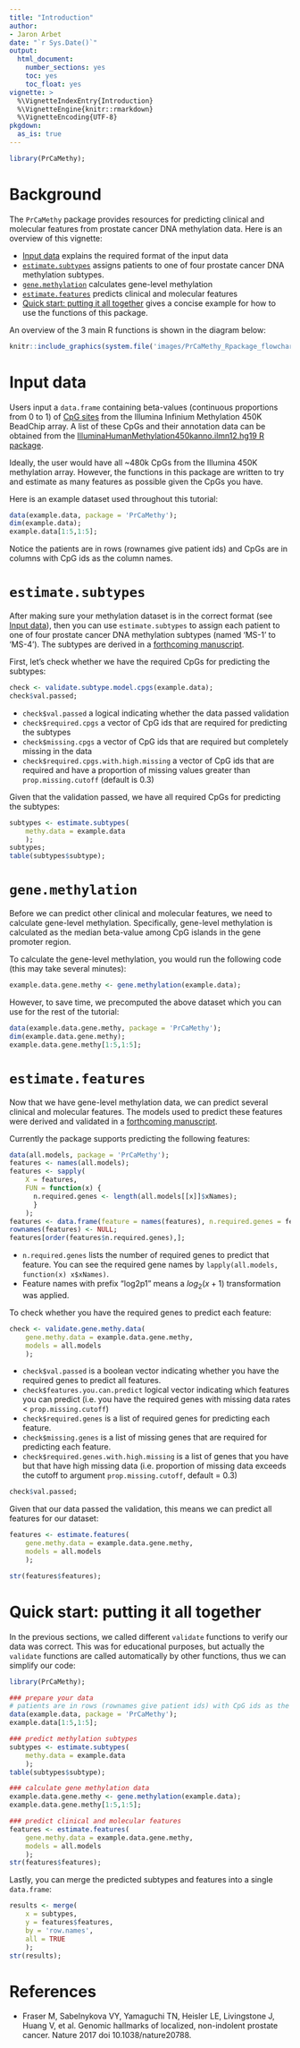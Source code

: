 ```yaml
---
title: "Introduction"
author:
- Jaron Arbet
date: "`r Sys.Date()`"
output:
  html_document:
    number_sections: yes
    toc: yes
    toc_float: yes
vignette: >
  %\VignetteIndexEntry{Introduction}
  %\VignetteEngine{knitr::rmarkdown}
  %\VignetteEncoding{UTF-8}
pkgdown:
  as_is: true
---
```


```r
library(PrCaMethy);
```

# Background

The `PrCaMethy` package provides resources for predicting clinical and molecular
features from prostate cancer DNA methylation data. Here is an overview of this vignette:

* [Input data] explains the required format of the input data
* [`estimate.subtypes`] assigns patients to one of four prostate cancer DNA methylation subtypes.
* [`gene.methylation`] calculates gene-level methylation
* [`estimate.features`] predicts clinical and molecular features
* [Quick start: putting it all together] gives a concise example for how to use the functions of this package.

An overview of the 3 main R functions is shown in the diagram below:

```r
knitr::include_graphics(system.file('images/PrCaMethy_Rpackage_flowchart.png', package = 'PrCaMethy'))
```


# Input data

Users input a `data.frame` containing beta-values (continuous proportions from 0 to 1) of [CpG sites](https://en.wikipedia.org/wiki/CpG_site#:~:text=such%20as%20microRNAs.-,Methylation%20of%20CpG%20islands%20stably%20silences%20genes,causes%20stable%20silencing%20of%20genes.) from the Illumina Infinium Methylation 450K BeadChip array.
A list of these CpGs and their annotation data can be obtained from the [IlluminaHumanMethylation450kanno.ilmn12.hg19 R package](https://www.bioconductor.org/packages/release/data/annotation/html/IlluminaHumanMethylation450kanno.ilmn12.hg19.html).

Ideally, the user would have all ~480k CpGs from the Illumina 450K methylation array.
However, the functions in this package are written to try and estimate as many features as possible given the CpGs you have.

Here is an example dataset used throughout this tutorial:

```r
data(example.data, package = 'PrCaMethy');
dim(example.data);
example.data[1:5,1:5];
```

Notice the patients are in rows (rownames give patient ids) and CpGs are in columns with CpG ids as the column names.

# `estimate.subtypes`

After making sure your methylation dataset is in the correct format (see [Input data]),
then you can use `estimate.subtypes` to assign each patient to one of four prostate cancer DNA methylation subtypes (named 'MS-1' to 'MS-4').  The subtypes are derived in a [forthcoming manuscript](https://www.biorxiv.org/content/10.1101/2025.02.07.637178v1).

First, let's check whether we have the required CpGs for predicting the subtypes:

```r
check <- validate.subtype.model.cpgs(example.data);
check$val.passed;
```

* `check$val.passed` a logical indicating whether the data passed validation
* `check$required.cpgs` a vector of CpG ids that are required for predicting the subtypes
* `check$missing.cpgs` a vector of CpG ids that are required but completely missing in the data
* `check$required.cpgs.with.high.missing` a vector of CpG ids that are required and have a proportion of missing values greater than `prop.missing.cutoff` (default is 0.3)

Given that the validation passed, we have all required CpGs for predicting the subtypes:

```r
subtypes <- estimate.subtypes(
    methy.data = example.data
    );
subtypes;
table(subtypes$subtype);
```

# `gene.methylation`

Before we can predict other clinical and molecular features, we need to calculate gene-level methylation.
Specifically, gene-level methylation is calculated as the median beta-value among CpG islands in the gene promoter region.

To calculate the gene-level methylation, you would run the following code (this may take several minutes):

```r
example.data.gene.methy <- gene.methylation(example.data);
```

However, to save time, we precomputed the above dataset which you can use for the rest of the tutorial:

```r
data(example.data.gene.methy, package = 'PrCaMethy');
dim(example.data.gene.methy);
example.data.gene.methy[1:5,1:5];
```


# `estimate.features`

Now that we have gene-level methylation data, we can predict several clinical and molecular features.
The models used to predict these features were derived and validated in a [forthcoming manuscript](https://www.biorxiv.org/content/10.1101/2025.02.07.637178v1).

Currently the package supports predicting the following features:

```r
data(all.models, package = 'PrCaMethy');
features <- names(all.models);
features <- sapply(
    X = features,
    FUN = function(x) {
      n.required.genes <- length(all.models[[x]]$xNames);
      }
    );
features <- data.frame(feature = names(features), n.required.genes = features);
rownames(features) <- NULL;
features[order(features$n.required.genes),];
```

* `n.required.genes` lists the number of required genes to predict that feature.  You can see the required gene names by `lapply(all.models, function(x) x$xNames)`.
* Feature names with prefix "log2p1" means a $log_2(x + 1)$ transformation was applied.

To check whether you have the required genes to predict each feature:

```r
check <- validate.gene.methy.data(
    gene.methy.data = example.data.gene.methy,
    models = all.models
    );
```

* `check$val.passed` is a boolean vector indicating whether you have the required genes to predict all features.
* `check$features.you.can.predict` logical vector indicating which features you can predict (i.e. you have the required genes with missing data rates < `prop.missing.cutoff`)
* `check$required.genes` is a list of required genes for predicting each feature.
* `check$missing.genes` is a list of missing genes that are required for predicting each feature.
* `check$required.genes.with.high.missing` is a list of genes that you have but that have high missing data (i.e. proportion of missing data exceeds the cutoff to argument `prop.missing.cutoff`, default = 0.3)

```r
check$val.passed;
```

Given that our data passed the validation, this means we can predict all features for our dataset:

```r
features <- estimate.features(
    gene.methy.data = example.data.gene.methy,
    models = all.models
    );
```

```r
str(features$features);
```


# Quick start: putting it all together

In the previous sections, we called different `validate` functions to verify our data was correct.
This was for educational purposes, but actually the `validate` functions are called automatically by other functions, thus we can simplify our code:

```r
library(PrCaMethy);

### prepare your data
# patients are in rows (rownames give patient ids) with CpG ids as the column names.
data(example.data, package = 'PrCaMethy');
example.data[1:5,1:5];

### predict methylation subtypes
subtypes <- estimate.subtypes(
    methy.data = example.data
    );
table(subtypes$subtype);

### calculate gene methylation data
example.data.gene.methy <- gene.methylation(example.data);
example.data.gene.methy[1:5,1:5];

### predict clinical and molecular features
features <- estimate.features(
    gene.methy.data = example.data.gene.methy,
    models = all.models
    );
str(features$features);
```

Lastly, you can merge the predicted subtypes and features into a single `data.frame`:

```r
results <- merge(
    x = subtypes,
    y = features$features,
    by = 'row.names',
    all = TRUE
    );
str(results);
```

# References

* Fraser M, Sabelnykova VY, Yamaguchi TN, Heisler LE, Livingstone J, Huang V, et al. Genomic hallmarks of localized, non-indolent prostate cancer. Nature 2017 doi 10.1038/nature20788.
